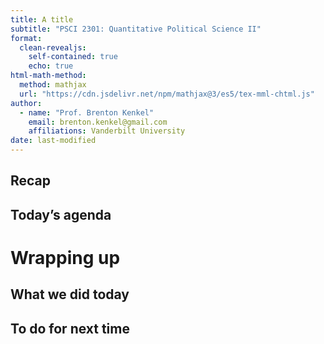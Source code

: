 ```yaml
---
title: A title
subtitle: "PSCI 2301: Quantitative Political Science II"
format:
  clean-revealjs:
    self-contained: true
    echo: true
html-math-method:
  method: mathjax
  url: "https://cdn.jsdelivr.net/npm/mathjax@3/es5/tex-mml-chtml.js"
author:
  - name: "Prof. Brenton Kenkel"
    email: brenton.kenkel@gmail.com
    affiliations: Vanderbilt University
date: last-modified
---
```



## Recap

## Today's agenda


# Wrapping up

## What we did today

## To do for next time
